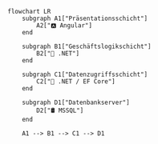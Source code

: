 ```mermaid
flowchart LR
    subgraph A1["Präsentationsschicht"]
        A2["🅰️ Angular"]
    end

    subgraph B1["Geschäftslogikschicht"]
        B2["💼 .NET"]
    end

    subgraph C1["Datenzugriffsschicht"]
        C2["🔑 .NET / EF Core"]
    end

    subgraph D1["Datenbankserver"]
        D2["🛢 MSSQL"]
    end

    A1 --> B1 --> C1 --> D1
```
